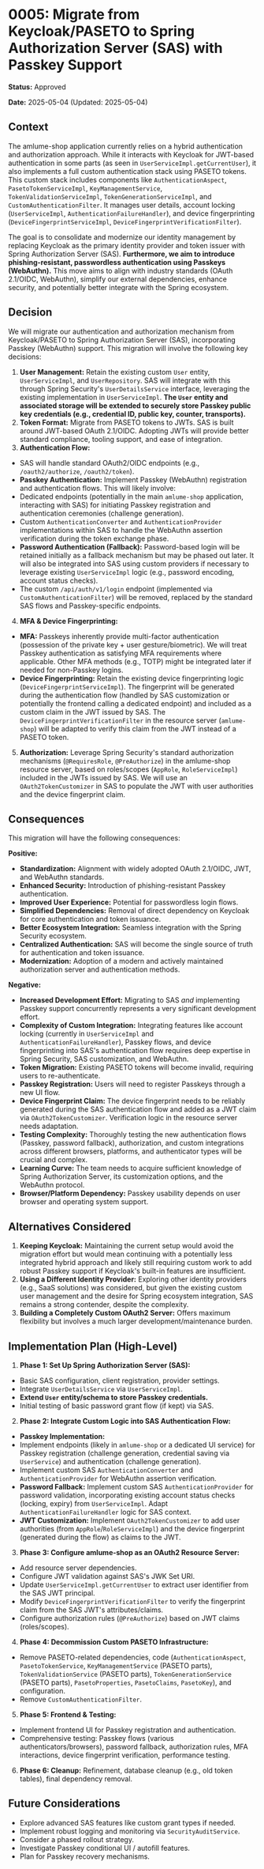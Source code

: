 # 0005: Migrate from Keycloak/PASETO to Spring Authorization Server (SAS) with Passkey Support

**Status:** Approved

**Date:** 2025-05-04 (Updated: 2025-05-04)

## Context

The amlume-shop application currently relies on a hybrid authentication and authorization approach. While it interacts with Keycloak for JWT-based authentication in some parts (as seen in `UserServiceImpl.getCurrentUser`), it also implements a full custom authentication stack using PASETO tokens. This custom stack includes components like `AuthenticationAspect`, `PasetoTokenServiceImpl`, `KeyManagementService`, `TokenValidationServiceImpl`, `TokenGenerationServiceImpl`, and `CustomAuthenticationFilter`. It manages user details, account locking (`UserServiceImpl`, `AuthenticationFailureHandler`), and device fingerprinting (`DeviceFingerprintServiceImpl`, `DeviceFingerprintVerificationFilter`).

The goal is to consolidate and modernize our identity management by replacing Keycloak as the primary identity provider and token issuer with Spring Authorization Server (SAS). **Furthermore, we aim to introduce phishing-resistant, passwordless authentication using Passkeys (WebAuthn).** This move aims to align with industry standards (OAuth 2.1/OIDC, WebAuthn), simplify our external dependencies, enhance security, and potentially better integrate with the Spring ecosystem.

## Decision

We will migrate our authentication and authorization mechanism from Keycloak/PASETO to Spring Authorization Server (SAS), incorporating Passkey (WebAuthn) support. This migration will involve the following key decisions:

1.  **User Management:** Retain the existing custom `User` entity, `UserServiceImpl`, and `UserRepository`. SAS will integrate with this through Spring Security's `UserDetailsService` interface, leveraging the existing implementation in `UserServiceImpl`. **The `User` entity and associated storage will be extended to securely store Passkey public key credentials (e.g., credential ID, public key, counter, transports).**
2.  **Token Format:** Migrate from PASETO tokens to JWTs. SAS is built around JWT-based OAuth 2.1/OIDC. Adopting JWTs will provide better standard compliance, tooling support, and ease of integration.
3.  **Authentication Flow:**
*   SAS will handle standard OAuth2/OIDC endpoints (e.g., `/oauth2/authorize`, `/oauth2/token`).
*   **Passkey Authentication:** Implement Passkey (WebAuthn) registration and authentication flows. This will likely involve:
*   Dedicated endpoints (potentially in the main `amlume-shop` application, interacting with SAS) for initiating Passkey registration and authentication ceremonies (challenge generation).
*   Custom `AuthenticationConverter` and `AuthenticationProvider` implementations within SAS to handle the WebAuthn assertion verification during the token exchange phase.
*   **Password Authentication (Fallback):** Password-based login will be retained initially as a fallback mechanism but may be phased out later. It will also be integrated into SAS using custom providers if necessary to leverage existing `UserServiceImpl` logic (e.g., password encoding, account status checks).
*   The custom `/api/auth/v1/login` endpoint (implemented via `CustomAuthenticationFilter`) will be removed, replaced by the standard SAS flows and Passkey-specific endpoints.
4.  **MFA & Device Fingerprinting:**
*   **MFA:** Passkeys inherently provide multi-factor authentication (possession of the private key + user gesture/biometric). We will treat Passkey authentication as satisfying MFA requirements where applicable. Other MFA methods (e.g., TOTP) might be integrated later if needed for non-Passkey logins.
*   **Device Fingerprinting:** Retain the existing device fingerprinting logic (`DeviceFingerprintServiceImpl`). The fingerprint will be generated during the authentication flow (handled by SAS customization or potentially the frontend calling a dedicated endpoint) and included as a custom claim in the JWT issued by SAS. The `DeviceFingerprintVerificationFilter` in the resource server (`amlume-shop`) will be adapted to verify this claim from the JWT instead of a PASETO token.
5.  **Authorization:** Leverage Spring Security's standard authorization mechanisms (`@RequiresRole`, `@PreAuthorize`) in the amlume-shop resource server, based on roles/scopes (`AppRole`, `RoleServiceImpl`) included in the JWTs issued by SAS. We will use an `OAuth2TokenCustomizer` in SAS to populate the JWT with user authorities and the device fingerprint claim.

## Consequences

This migration will have the following consequences:

**Positive:**

*   **Standardization:** Alignment with widely adopted OAuth 2.1/OIDC, JWT, and WebAuthn standards.
*   **Enhanced Security:** Introduction of phishing-resistant Passkey authentication.
*   **Improved User Experience:** Potential for passwordless login flows.
*   **Simplified Dependencies:** Removal of direct dependency on Keycloak for core authentication and token issuance.
*   **Better Ecosystem Integration:** Seamless integration with the Spring Security ecosystem.
*   **Centralized Authentication:** SAS will become the single source of truth for authentication and token issuance.
*   **Modernization:** Adoption of a modern and actively maintained authorization server and authentication methods.

**Negative:**

*   **Increased Development Effort:** Migrating to SAS *and* implementing Passkey support concurrently represents a very significant development effort.
*   **Complexity of Custom Integration:** Integrating features like account locking (currently in `UserServiceImpl` and `AuthenticationFailureHandler`), Passkey flows, and device fingerprinting into SAS's authentication flow requires deep expertise in Spring Security, SAS customization, and WebAuthn.
*   **Token Migration:** Existing PASETO tokens will become invalid, requiring users to re-authenticate.
*   **Passkey Registration:** Users will need to register Passkeys through a new UI flow.
*   **Device Fingerprint Claim:** The device fingerprint needs to be reliably generated during the SAS authentication flow and added as a JWT claim via `OAuth2TokenCustomizer`. Verification logic in the resource server needs adaptation.
*   **Testing Complexity:** Thoroughly testing the new authentication flows (Passkey, password fallback), authorization, and custom integrations across different browsers, platforms, and authenticator types will be crucial and complex.
*   **Learning Curve:** The team needs to acquire sufficient knowledge of Spring Authorization Server, its customization options, and the WebAuthn protocol.
*   **Browser/Platform Dependency:** Passkey usability depends on user browser and operating system support.

## Alternatives Considered

1.  **Keeping Keycloak:** Maintaining the current setup would avoid the migration effort but would mean continuing with a potentially less integrated hybrid approach and likely still requiring custom work to add robust Passkey support if Keycloak's built-in features are insufficient.
2.  **Using a Different Identity Provider:** Exploring other identity providers (e.g., SaaS solutions) was considered, but given the existing custom user management and the desire for Spring ecosystem integration, SAS remains a strong contender, despite the complexity.
3.  **Building a Completely Custom OAuth2 Server:** Offers maximum flexibility but involves a much larger development/maintenance burden.

## Implementation Plan (High-Level)

1.  **Phase 1: Set Up Spring Authorization Server (SAS):**
*   Basic SAS configuration, client registration, provider settings.
*   Integrate `UserDetailsService` via `UserServiceImpl`.
*   **Extend `User` entity/schema to store Passkey credentials.**
*   Initial testing of basic password grant flow (if kept) via SAS.
2.  **Phase 2: Integrate Custom Logic into SAS Authentication Flow:**
*   **Passkey Implementation:**
*   Implement endpoints (likely in `amlume-shop` or a dedicated UI service) for Passkey registration (challenge generation, credential saving via `UserService`) and authentication (challenge generation).
*   Implement custom SAS `AuthenticationConverter` and `AuthenticationProvider` for WebAuthn assertion verification.
*   **Password Fallback:** Implement custom SAS `AuthenticationProvider` for password validation, incorporating existing account status checks (locking, expiry) from `UserServiceImpl`. Adapt `AuthenticationFailureHandler` logic for SAS context.
*   **JWT Customization:** Implement `OAuth2TokenCustomizer` to add user authorities (from `AppRole`/`RoleServiceImpl`) and the device fingerprint (generated during the flow) as claims to the JWT.
3.  **Phase 3: Configure amlume-shop as an OAuth2 Resource Server:**
*   Add resource server dependencies.
*   Configure JWT validation against SAS's JWK Set URI.
*   Update `UserServiceImpl.getCurrentUser` to extract user identifier from the SAS JWT principal.
*   Modify `DeviceFingerprintVerificationFilter` to verify the fingerprint claim from the SAS JWT's attributes/claims.
*   Configure authorization rules (`@PreAuthorize`) based on JWT claims (roles/scopes).
4.  **Phase 4: Decommission Custom PASETO Infrastructure:**
*   Remove PASETO-related dependencies, code (`AuthenticationAspect`, `PasetoTokenService`, `KeyManagementService` (PASETO parts), `TokenValidationService` (PASETO parts), `TokenGenerationService` (PASETO parts), `PasetoProperties`, `PasetoClaims`, `PasetoKey`), and configuration.
*   Remove `CustomAuthenticationFilter`.
5.  **Phase 5: Frontend & Testing:**
*   Implement frontend UI for Passkey registration and authentication.
*   Comprehensive testing: Passkey flows (various authenticators/browsers), password fallback, authorization rules, MFA interactions, device fingerprint verification, performance testing.
6.  **Phase 6: Cleanup:** Refinement, database cleanup (e.g., old token tables), final dependency removal.

## Future Considerations

*   Explore advanced SAS features like custom grant types if needed.
*   Implement robust logging and monitoring via `SecurityAuditService`.
*   Consider a phased rollout strategy.
*   Investigate Passkey conditional UI / autofill features.
*   Plan for Passkey recovery mechanisms.